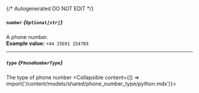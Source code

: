 {/* Autogenerated DO NOT EDIT  */}

##### `number` *{`Optional[str]`}*
A phone number.
<br/>
**Example value:** `+44 25691 154789`

---
##### `type` *{`PhoneNumberType`}*
The type of phone number
<Collapsible content={() => import('/content/models/shared/phone_number_type/python.mdx')}>
</Collapsible>

